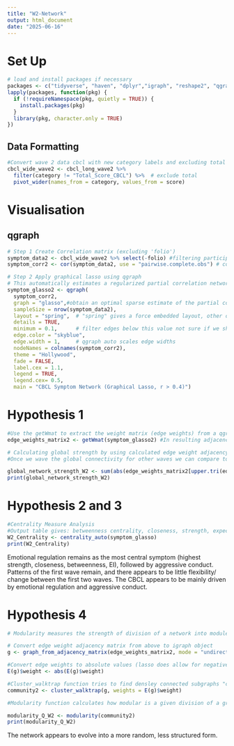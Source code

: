 ```yaml
---
title: "W2-Network"
output: html_document
date: "2025-06-16"
---
```


# Set Up
```r
# load and install packages if necessary
packages <- c("tidyverse", "haven", "dplyr","igraph", "reshape2", "qgraph")
lapply(packages, function(pkg) {
  if (!requireNamespace(pkg, quietly = TRUE)) {
    install.packages(pkg)
  }
  library(pkg, character.only = TRUE)
})
```

## Data Formatting
```r
#Convert wave 2 data cbcl with new category labels and excluding total score to wide format 
cbcl_wide_wave2 <- cbcl_long_wave2 %>%
  filter(category != "Total_Score_CBCL") %>%  # exclude total
  pivot_wider(names_from = category, values_from = score)
```

# Visualisation 

## qgraph
```r
# Step 1 Create Correlation matrix (excluding 'folio')
symptom_data2 <- cbcl_wide_wave2 %>% select(-folio) #filtering participant ID 
symptom_corr2 <- cor(symptom_data2, use = "pairwise.complete.obs") # cor function computes the correlation between columns x and y,  "pairwise.complete.obscomputes each pairwise correlation using only the rows (observations) that have non-missing values for that pair of variables

# Step 2 Apply graphical lasso using qgraph
# This automatically estimates a regularized partial correlation network
symptom_glasso2 <- qgraph(
  symptom_corr2,
  graph = "glasso",#obtain an optimal sparse estimate of the partial correlation matrix using the glasso package (Friedman, Hastie and Tibshirani, 2011)
  sampleSize = nrow(symptom_data2),
  layout = "spring",  # "spring" gives a force embedded layout, other options are "circle" or "groups", in fritz paper she used "layout"
  details = TRUE,
  minimum = 0.1,      # filter edges below this value not sure if we should filter for a maximum too 
  edge.color = "skyblue",
  edge.width = 1,     # qgraph auto scales edge widths
  nodeNames = colnames(symptom_corr2),
  theme = "Hollywood",
  fade = FALSE,
  label.cex = 1.1,
  legend = TRUE,
  legend.cex= 0.5,
  main = "CBCL Symptom Network (Graphical Lasso, r > 0.4)")
```
# Hypothesis 1

```r
#Use the getWmat to extract the weight matrix (edge weights) from a qgraph object 
edge_weights_matrix2 <- getWmat(symptom_glasso2) #In resulting adjacency matrix each cell represents the edge weight correlation between variables can be positive (direct relationship ) or negative (inverse relationship) or 0 (no edge)

# Calculating global strength by using calculated edge weight adjacency matrix from above, excludes diagnoal (repeated relationships), extracts only unique edge weights, takes their absolute value and adds them all up thus global network  strength = sum of absolute edge weights
#Once we wave the global connectivity for other waves we can compare to see if other waves have greater or decreased symptomp connectivity 

global_network_strength_W2 <- sum(abs(edge_weights_matrix2[upper.tri(edge_weights_matrix2)]))
print(global_network_strength_W2)
```

# Hypothesis 2 and 3

```r
#Centrality Measure Analysis 
#Output table gives: betweenness centrality, closeness, strength, expected influence, shortest path length 
W2_Centrality <- centrality_auto(symptom_glasso)
print(W2_Centrality)
```
Emotional regulation remains as the most central symptom (highest strength, closeness, betweenness, EI), followed by aggressive conduct. Patterns of the first wave remain, and there appears to be little flexibility/ change between the first two waves. The CBCL appears to be mainly driven by emotional regulation and aggressive conduct.

# Hypothesis 4
```r
# Modularity measures the strength of division of a network into modules (i.e., communities or clusters). A higher Q (typically 0.3–0.7) indicates a clearer, well-separated modular structure.

# Convert edge weight adjacency matrix from above to igraph object
g <- graph_from_adjacency_matrix(edge_weights_matrix2, mode = "undirected", weighted = TRUE, diag = FALSE)

#Convert edge weights to absolute values (lasso does allow for negative weight values)
E(g)$weight <- abs(E(g)$weight)

#Cluster_walktrap function tries to find densley connected subgraphs "communities" in a graph via random walks. The idea is that short random walks tend to stay in the same community 
community2 <- cluster_walktrap(g, weights = E(g)$weight)

#Modularity function calculates how modular is a given division of a graph into subgraphs, from (McElroy et al) Q index >0.3 suggesting nodes are arranged in non-random communities 

modularity_Q_W2 <- modularity(community2)
print(modularity_Q_W2)
```
The network appears to evolve into a more random, less structured form. 
